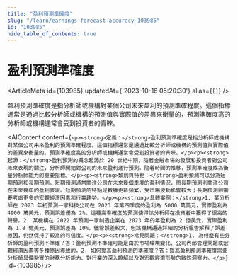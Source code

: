 ```yaml
---
title: "盈利預測準確度"
slug: "/learn/earnings-forecast-accuracy-103985"
id: "103985"
hide_table_of_contents: true
---
```



# 盈利預測準確度

<ArticleMeta id={103985} updatedAt={'2023-10-16 05:20:30'} alias={`[]`} />
<div className='border-solid border-b border-t-0 my-4 border-[var(--ifm-color-gray-300)]' />

盈利預測準確度是指分析師或機構對某個公司未來盈利的預測準確程度。這個指標通常是通過比較分析師或機構的預測值與實際值的差異來衡量的，預測準確度高的分析師或機構通常會受到投資者的青睞。

<AIContent content={`<p><strong>定義：</strong>盈利預測準確度是指分析師或機構對某個公司未來盈利的預測準確程度。這個指標通常是通過比較分析師或機構的預測值與實際值的差異來衡量的。預測準確度高的分析師或機構通常會受到投資者的青睞。</p><p><strong>起源：</strong>盈利預測的概念起源於 20 世紀中期，隨着金融市場的發展和投資者對公司未來表現的關注，分析師開始對公司的未來盈利進行預測。隨着時間的推移，預測準確度成為衡量分析師能力的重要指標。</p><p><strong>類別與特點：</strong>盈利預測可以分為短期預測和長期預測。短期預測通常關注公司在未來幾個季度的盈利情況，而長期預測則關注公司在未來幾年的盈利表現。短期預測的特點是數據更新頻繁，受市場波動影響較大；長期預測則需要考慮更多的宏觀經濟因素和行業趨勢。</p><p><strong>具體案例：</strong>1. 某分析師在 2023 年初預測一家科技公司在 2023 年第四季度的盈利為 5000 萬美元，實際盈利為 4900 萬美元，預測誤差僅為 2%。這種高準確度的預測使得該分析師在投資者中獲得了很高的聲譽。2. 某機構在 2022 年預測一家制造企業在 2023 年的年盈利為 2 億美元，實際盈利為 1.8 億美元，預測誤差為 10%。儘管誤差較大，但該機構通過詳細的分析報告解釋了誤差原因，仍然保持了較高的可信度。</p><p><strong>常見問題：</strong>1. 為什麼有些分析師的盈利預測不準確？答：盈利預測不準確可能是由於市場環境變化、公司內部管理問題或宏觀經濟因素等多種原因導致的。2. 如何提高盈利預測的準確度？答：提高盈利預測準確度需要分析師具備紮實的財務分析能力、對行業的深入瞭解以及對宏觀經濟形勢的敏鋭洞察力。</p>`} id={103985} />
